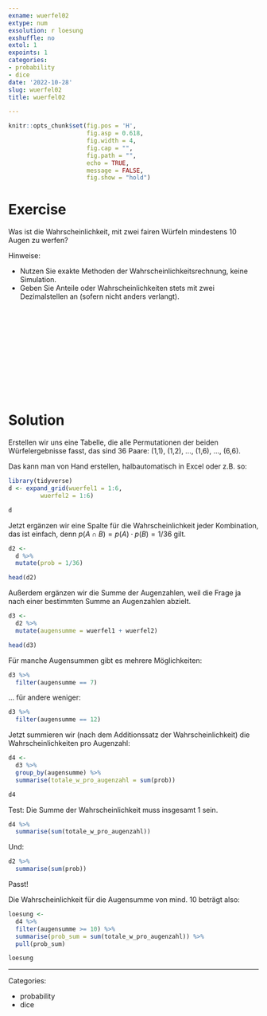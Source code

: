 ```yaml
---
exname: wuerfel02
extype: num
exsolution: r loesung
exshuffle: no
extol: 1
expoints: 1
categories:
- probability
- dice
date: '2022-10-28'
slug: wuerfel02
title: wuerfel02

---
```






```r
knitr::opts_chunk$set(fig.pos = 'H',
                      fig.asp = 0.618,
                      fig.width = 4,
                      fig.cap = "", 
                      fig.path = "",
                      echo = TRUE,
                      message = FALSE,
                      fig.show = "hold")
```






# Exercise

Was ist die Wahrscheinlichkeit, mit zwei fairen Würfeln mindestens 10 Augen zu werfen?

Hinweise:

- Nutzen Sie exakte Methoden der Wahrscheinlichkeitsrechnung, keine Simulation.
- Geben Sie Anteile oder Wahrscheinlichkeiten stets mit zwei Dezimalstellen an (sofern nicht anders verlangt).


</br>
</br>
</br>
</br>
</br>
</br>
</br>
</br>
</br>
</br>

# Solution

Erstellen wir uns eine Tabelle, die alle Permutationen der beiden Würfelergebnisse fasst,
das sind 36 Paare: (1,1), (1,2), ..., (1,6), ..., (6,6).

Das kann man von Hand erstellen, halbautomatisch in Excel oder z.B. so:

```r
library(tidyverse)
d <- expand_grid(wuerfel1 = 1:6,
         wuerfel2 = 1:6)

d
```


Jetzt ergänzen wir eine Spalte für die Wahrscheinlichkeit jeder Kombination,
das ist einfach, denn $p(A \cap B) = p(A) \cdot p(B) = 1/36$ gilt.



```r
d2 <-
  d %>% 
  mutate(prob = 1/36)

head(d2)
```


Außerdem ergänzen wir die Summe der Augenzahlen,
weil die Frage ja nach einer bestimmten Summe an Augenzahlen abzielt.


```r
d3 <-
  d2 %>% 
  mutate(augensumme = wuerfel1 + wuerfel2)

head(d3)
```



Für manche Augensummen gibt es mehrere Möglichkeiten:

```r
d3 %>% 
  filter(augensumme == 7)
```


... für andere weniger:


```r
d3 %>% 
  filter(augensumme == 12)
```


Jetzt summieren wir (nach dem Additionssatz der Wahrscheinlichkeit) die Wahrscheinlichkeiten pro Augenzahl:


```r
d4 <- 
  d3 %>% 
  group_by(augensumme) %>% 
  summarise(totale_w_pro_augenzahl = sum(prob))

d4
```


Test: Die Summe der Wahrscheinlichkeit muss insgesamt 1 sein.


```r
d4 %>% 
  summarise(sum(totale_w_pro_augenzahl))
```


Und:

```r
d2 %>% 
  summarise(sum(prob))
```


Passt!


Die Wahrscheinlichkeit für die Augensumme von mind. 10 beträgt also:


```r
loesung <-
  d4 %>% 
  filter(augensumme >= 10) %>% 
  summarise(prob_sum = sum(totale_w_pro_augenzahl)) %>% 
  pull(prob_sum)

loesung
```





---

Categories: 

- probability
- dice

